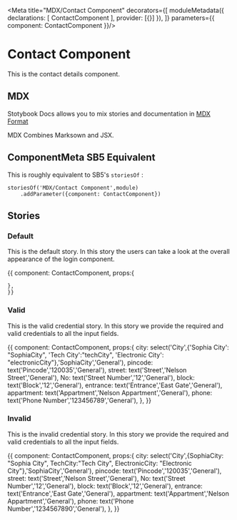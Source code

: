 
<Meta title="MDX/Contact Component" decorators={[
    moduleMetadata({
        declarations: [
            ContactComponent
        ],
        provider: [{}]
    }),
]} parameters={{
    component: ContactComponent
}}/>

# Contact Component 

This is the contact details component.

## MDX

Stotybook Docs allows you to mix stories and documentation in 
[MDX Format](https://mdxjs.com/)

MDX Combines Marksown and JSX.

## ComponentMeta SB5 Equivalent

This is roughly equivalent to SB5's `storiesOf` :

```
storiesOf('MDX/Contact Component',module)
    .addParameter({component: ContactComponent})

```

## Stories

### Default

This is the default story. In this story the users can take a look at the overall
appearance of the login component.

<Preview>
  <Story name="Default">{{
    component: ContactComponent,
    props:{
      
    },
    }}    
  </Story>
</Preview>

### Valid

This is the valid credential story. In this story we provide the required and valid credentials to all the
input fields.

<Preview>
  <Story name="Valid Credentials">{{
    component: ContactComponent,
    props:{
        city: select('City',{'Sophia City': "SophiaCity",
                                'Tech City':"techCity",
                                'Electronic City': "electronicCity"},'SophiaCity','General'),
        pincode: text('Pincode','120035','General'),
        street: text('Street','Nelson Street','General'),
        No: text('Street Number','12','General'),
        block: text('Block','12','General'),
        entrance: text('Entrance','East Gate','General'),
        appartment: text('Appartment','Nelson Appartment','General'),
        phone: text('Phone Number','123456789','General'),
    },
    }}    
  </Story>
</Preview>

### Invalid

This is the invalid credential story. In this story we provide the required and valid credentials to all the
input fields.

<Preview>
  <Story name="Invalid Credentials">{{
    component: ContactComponent,
    props:{
        city: select('City',{SophiaCity: "Sophia City",
                                TechCity:"Tech City",
                                ElectronicCity: "Electronic City"},'SophiaCity','General'),
        pincode: text('Pincode','120035','General'),
        street: text('Street','Nelson Street','General'),
        No: text('Street Number','12','General'),
        block: text('Block','12','General'),
        entrance: text('Entrance','East Gate','General'),
        appartment: text('Appartment','Nelson Appartment','General'),
        phone: text('Phone Number','1234567890','General'),
    },
    }}    
  </Story>
</Preview>